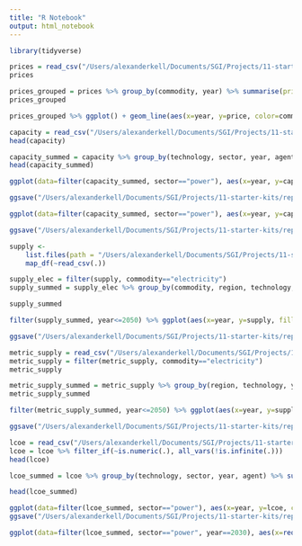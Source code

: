```yaml
---
title: "R Notebook"
output: html_notebook
---
```




```r
library(tidyverse)
```

```r

prices = read_csv("/Users/alexanderkell/Documents/SGI/Projects/11-starter-kits/data/processed/starter-kits/Kenya/Results/MCAPrices.csv")
prices
```

```r
prices_grouped = prices %>% group_by(commodity, year) %>% summarise(price = mean(prices))
prices_grouped
```

```r
prices_grouped %>% ggplot() + geom_line(aes(x=year, y=price, color=commodity)) + theme_bw()

```

```r

capacity = read_csv("/Users/alexanderkell/Documents/SGI/Projects/11-starter-kits/data/processed/starter-kits/Kenya/Results/MCACapacity.csv")
head(capacity)
```


```r
capacity_summed = capacity %>% group_by(technology, sector, year, agent) %>% summarise(capacity=sum(capacity))
head(capacity_summed)
```

```r
ggplot(data=filter(capacity_summed, sector=="power"), aes(x=year, y=capacity, color=technology, linetype=agent)) + geom_line() + theme_classic()

ggsave("/Users/alexanderkell/Documents/SGI/Projects/11-starter-kits/reports/figures/capacity_line_graph.pdf")

```


```r

ggplot(data=filter(capacity_summed, sector=="power"), aes(x=year, y=capacity, fill=technology)) + geom_bar(stat='identity', colour="black") + facet_grid(cols=vars(agent)) + theme_classic()

ggsave("/Users/alexanderkell/Documents/SGI/Projects/11-starter-kits/reports/figures/capacity.pdf")
```

```r
supply <-
    list.files(path = "/Users/alexanderkell/Documents/SGI/Projects/11-starter-kits/data/processed/starter-kits/Kenya/Results/Power/Supply/", pattern = "*.csv", full.names = T) %>% 
    map_df(~read_csv(.))

supply_elec = filter(supply, commodity=="electricity")
supply_summed = supply_elec %>% group_by(commodity, region, technology, year) %>% summarise(supply = sum(supply))
```

```r
supply_summed
```

```r
filter(supply_summed, year<=2050) %>% ggplot(aes(x=year, y=supply, fill=technology)) + geom_bar(stat='identity', colour="black") + theme_classic()

ggsave("/Users/alexanderkell/Documents/SGI/Projects/11-starter-kits/reports/figures/supply.pdf")
```

```r
metric_supply = read_csv("/Users/alexanderkell/Documents/SGI/Projects/11-starter-kits/data/processed/starter-kits/Kenya/Results/MCAMetric_Supply.csv")
metric_supply = filter(metric_supply, commodity=="electricity")
metric_supply
```
```r
metric_supply_summed = metric_supply %>% group_by(region, technology, year, agent, sector) %>% summarise(supply=sum(supply))
metric_supply_summed
```
```r
filter(metric_supply_summed, year<=2050) %>% ggplot(aes(x=year, y=supply, fill=technology)) + geom_bar(stat='identity', colour="black") + theme_classic()

ggsave("/Users/alexanderkell/Documents/SGI/Projects/11-starter-kits/reports/figures/supply.pdf")
```


```r
lcoe = read_csv("/Users/alexanderkell/Documents/SGI/Projects/11-starter-kits/data/processed/starter-kits/Kenya/Results/MCAMetric_Lcoe.csv")
lcoe = lcoe %>% filter_if(~is.numeric(.), all_vars(!is.infinite(.)))
head(lcoe)
```
```r
lcoe_summed = lcoe %>% group_by(technology, sector, year, agent) %>% summarise(lcoe=mean(LCOE))

head(lcoe_summed)
```
```r
ggplot(data=filter(lcoe_summed, sector=="power"), aes(x=year, y=lcoe, color=technology)) + geom_line() + theme_classic()
ggsave("/Users/alexanderkell/Documents/SGI/Projects/11-starter-kits/reports/figures/lcoe_line_graph.pdf")
```



```r
ggplot(data=filter(lcoe_summed, sector=="power", year==2030), aes(x=reorder(technology, lcoe), y=lcoe, fill=technology)) + geom_col() + theme_classic() + theme(axis.text.x = element_text(angle = 90, vjust = 0.5, hjust=1))
```